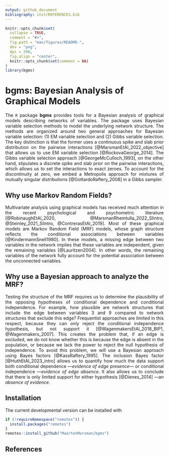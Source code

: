 ```yaml
---
output: github_document
bibliography: inst/REFERENCES.bib
---
```

  
```r
knitr::opts_chunk$set(
  collapse = TRUE,
  comment = "#>",
  fig.path = "man/figures/README-",
  dev = "png",
  dpi = 200,
  fig.align = "center",
  knitr::opts_chunk$set(comment = NA)
)
library(bgms)
```

# bgms: Bayesian Analysis of Graphical Models
  
<p style="text-align: justify">The `R` package **bgms** provides tools for a 
Bayesian analysis of graphical models describing networks of variables. The 
package uses Bayesian variable selection methods to model the underlying network 
structure. The methods are organized around two general approaches for Bayesian 
variable selection: (1) EM variable selection and (2) Gibbs variable selection. 
The key distinction is that the former uses a continuous spike and slab prior 
distribution on the pairwise interactions [@MarsmanEtAl_2022_objective] that 
allows us to use EM variable selection [@RockovaGeorge_2014]. The Gibbs variable 
selection approach [@GeorgeMcCulloch_1993], on the other hand, stipulates a 
discrete spike and slab prior on the pairwise interactions, which allows us to 
set the interactions to exact zeroes. To account for the discontinuity at zero, 
we embed a Metropolis approach for mixtures of mutually singular distributions 
[@GottardoRaftery_2008] in a Gibbs sampler.</p>


## Why use Markov Random Fields?
<p style="text-align: justify">Multivariate analysis using graphical models has 
received much attention in the recent psychological and psychometric literature 
[@RobinaughEtAl_2020, @MarsmanRhemtulla_2022_SIintro, @Steinley_2021_SIintro, 
@ContrerasEtAl_2019]. Most of these graphical models are Markov Random Field 
(MRF) models, whose graph structure reflects the conditional associations 
between variables [@KindermannSnell1980]. In these models, a missing edge 
between two variables in the network implies that these variables are 
independent, given the remaining variables [@Lauritzen2004]. In other words, the 
remaining variables of the network fully account for the potential association 
between the unconnected variables.</p>

## Why use a Bayesian approach to analyze the MRF?
<p style="text-align: justify">Testing the structure of the MRF requires us to 
determine the plausibility of the opposing hypotheses of conditional dependence 
and conditional independence. For example, how plausible are network structures 
that include the edge between variables 3 and 9 compared to network structures 
that exclude this edge? Frequentist approaches are limited in this respect, 
because they can only reject the conditional independence hypothesis, but not 
support it [@WagenmakersEtAl_2018_BIP1, @Wagenmakers_2007]. This creates the 
problem that, if an edge is excluded, we do not know whether this is because the 
edge is absent in the population, or because we lack the power to reject the 
null hypothesis of independence.  To avoid this problem, we will use a Bayesian 
approach using Bayes factors [@KassRaftery_1995]. The inclusion Bayes factor 
[@HuthEtAl_2023_intro] allows us to quantify how much the data support both 
conditional dependence ---<em>evidence of edge presence</em>--- or conditional 
independence ---<em>evidence of edge absence</em>. It also allows us to conclude 
that there is only limited support for either hypothesis [@Dienes_2014] ---an 
<em>absence of evidence</em>.</p>


## Installation

The current developmental version can be installed with	
```r
if (!requireNamespace("remotes")) {	
  install.packages("remotes")	
}	
remotes::install_github("MaartenMarsman/bgms")
```


## References